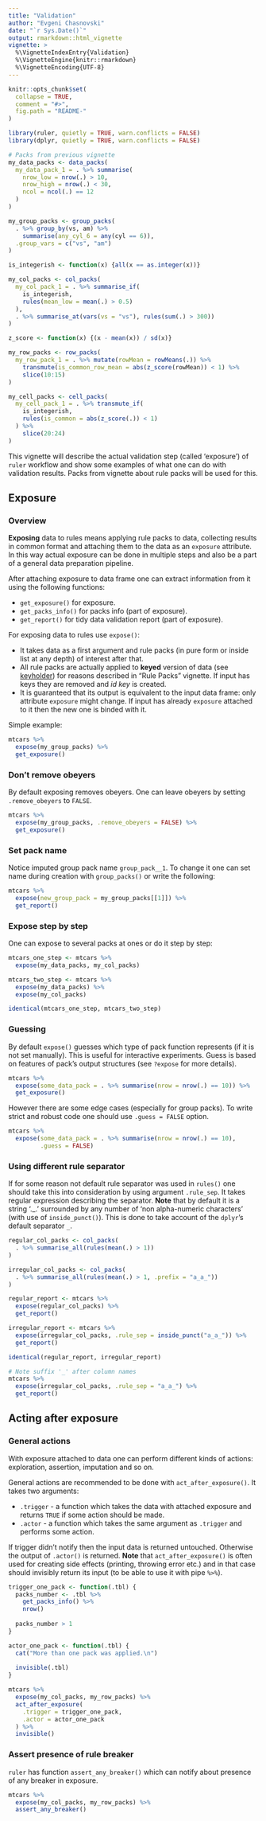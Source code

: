 ```yaml
---
title: "Validation"
author: "Evgeni Chasnovski"
date: "`r Sys.Date()`"
output: rmarkdown::html_vignette
vignette: >
  %\VignetteIndexEntry{Validation}
  %\VignetteEngine{knitr::rmarkdown}
  %\VignetteEncoding{UTF-8}
---
```


```r
knitr::opts_chunk$set(
  collapse = TRUE,
  comment = "#>",
  fig.path = "README-"
)

library(ruler, quietly = TRUE, warn.conflicts = FALSE)
library(dplyr, quietly = TRUE, warn.conflicts = FALSE)

# Packs from previous vignette
my_data_packs <- data_packs(
  my_data_pack_1 = . %>% summarise(
    nrow_low = nrow(.) > 10,
    nrow_high = nrow(.) < 30,
    ncol = ncol(.) == 12
  )
)

my_group_packs <- group_packs(
  . %>% group_by(vs, am) %>%
    summarise(any_cyl_6 = any(cyl == 6)),
  .group_vars = c("vs", "am")
)

is_integerish <- function(x) {all(x == as.integer(x))}

my_col_packs <- col_packs(
  my_col_pack_1 = . %>% summarise_if(
    is_integerish,
    rules(mean_low = mean(.) > 0.5)
  ),
  . %>% summarise_at(vars(vs = "vs"), rules(sum(.) > 300))
)

z_score <- function(x) {(x - mean(x)) / sd(x)}

my_row_packs <- row_packs(
  my_row_pack_1 = . %>% mutate(rowMean = rowMeans(.)) %>%
    transmute(is_common_row_mean = abs(z_score(rowMean)) < 1) %>%
    slice(10:15)
)

my_cell_packs <- cell_packs(
  my_cell_pack_1 = . %>% transmute_if(
    is_integerish,
    rules(is_common = abs(z_score(.)) < 1)
  ) %>%
    slice(20:24)
)
```

This vignette will describe the actual validation step (called 'exposure') of `ruler` workflow and show some examples of what one can do with validation results. Packs from vignette about rule packs will be used for this.

## Exposure

### Overview

__Exposing__ data to rules means applying rule packs to data, collecting results in common format and attaching them to the data as an `exposure` attribute. In this way actual exposure can be done in multiple steps and also be a part of a general data preparation pipeline.

After attaching exposure to data frame one can extract information from it using the following functions:

- `get_exposure()` for exposure.
- `get_packs_info()` for packs info (part of exposure).
- `get_report()` for tidy data validation report (part of exposure).

For exposing data to rules use `expose()`:

- It takes data as a first argument and rule packs (in pure form or inside list at any depth) of interest after that.
- All rule packs are actually applied to __keyed__ version of data (see [keyholder](https://echasnovski.github.io/keyholder)) for reasons described in "Rule Packs" vignette. If input has keys they are removed and _id key_ is created.
- It is guaranteed that its output is equivalent to the input data frame: only attribute `exposure` might change. If input has already `exposure` attached to it then the new one is binded with it.

Simple example:

```r
mtcars %>%
  expose(my_group_packs) %>%
  get_exposure()
```

### Don't remove obeyers

By default exposing removes obeyers. One can leave obeyers by setting `.remove_obeyers` to `FALSE`.

```r
mtcars %>%
  expose(my_group_packs, .remove_obeyers = FALSE) %>%
  get_exposure()
```

### Set pack name

Notice imputed group pack name `group_pack__1`. To change it one can set name during creation with `group_packs()` or write the following:

```r
mtcars %>%
  expose(new_group_pack = my_group_packs[[1]]) %>%
  get_report()
```

### Expose step by step

One can expose to several packs at ones or do it step by step:

```r
mtcars_one_step <- mtcars %>%
  expose(my_data_packs, my_col_packs)

mtcars_two_step <- mtcars %>%
  expose(my_data_packs) %>%
  expose(my_col_packs)

identical(mtcars_one_step, mtcars_two_step)
```

### Guessing

By default `expose()` guesses which type of pack function represents (if it is not set manually). This is useful for interactive experiments. Guess is based on features of pack's output structures (see `?expose` for more details).

```r
mtcars %>%
  expose(some_data_pack = . %>% summarise(nrow = nrow(.) == 10)) %>%
  get_exposure()
```

However there are some edge cases (especially for group packs). To write strict and robust code one should use `.guess = FALSE` option.

```r
mtcars %>%
  expose(some_data_pack = . %>% summarise(nrow = nrow(.) == 10),
         .guess = FALSE)
```

### Using different rule separator

If for some reason not default rule separator was used in `rules()` one should take this into consideration by using argument `.rule_sep`. It takes regular expression describing the separator. __Note__ that by default it is a string '._.' surrounded by any number of 'non alpha-numeric characters' (with use of `inside_punct()`). This is done to take account of the `dplyr`'s default separator `_`.

```r
regular_col_packs <- col_packs(
  . %>% summarise_all(rules(mean(.) > 1))
)

irregular_col_packs <- col_packs(
  . %>% summarise_all(rules(mean(.) > 1, .prefix = "a_a_"))
)

regular_report <- mtcars %>%
  expose(regular_col_packs) %>%
  get_report()

irregular_report <- mtcars %>%
  expose(irregular_col_packs, .rule_sep = inside_punct("a_a_")) %>%
  get_report()

identical(regular_report, irregular_report)

# Note suffix '_' after column names
mtcars %>%
  expose(irregular_col_packs, .rule_sep = "a_a_") %>%
  get_report()
```

## Acting after exposure

### General actions

With exposure attached to data one can perform different kinds of actions: exploration, assertion, imputation and so on.

General actions are recommended to be done with `act_after_exposure()`. It takes two arguments:

- `.trigger` - a function which takes the data with attached exposure and returns `TRUE` if some action should be made.
- `.actor` - a function which takes the same argument as `.trigger` and performs some action.

If trigger didn't notify then the input data is returned untouched. Otherwise the output of `.actor()` is returned. __Note__ that `act_after_exposure()` is often used for creating side effects (printing, throwing error etc.) and in that case should invisibly return its input (to be able to use it with pipe `%>%`).

```r
trigger_one_pack <- function(.tbl) {
  packs_number <- .tbl %>%
    get_packs_info() %>%
    nrow()
  
  packs_number > 1
}

actor_one_pack <- function(.tbl) {
  cat("More than one pack was applied.\n")
  
  invisible(.tbl)
}

mtcars %>%
  expose(my_col_packs, my_row_packs) %>%
  act_after_exposure(
    .trigger = trigger_one_pack,
    .actor = actor_one_pack
  ) %>%
  invisible()
```

### Assert presence of rule breaker

`ruler` has function `assert_any_breaker()` which can notify about presence of any breaker in exposure.

```r
mtcars %>%
  expose(my_col_packs, my_row_packs) %>%
  assert_any_breaker()
```
